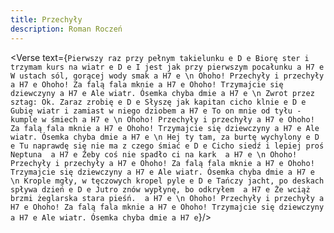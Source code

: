 ```yaml
---
title: Przechyły
description: Roman Roczeń
---
```



<Verse text={`
Pierwszy raz przy pełnym takielunku e D e
Biorę ster i trzymam kurs na wiatr e D e
I jest jak przy pierwszym pocałunku a H7 e
W ustach sól, gorącej wody smak a H7 e
\n
Ohoho! Przechyły i przechyły a H7 e
Ohoho! Za falą fala mknie a H7 e
Ohoho! Trzymajcie się dziewczyny a H7 e
Ale wiatr. Ósemka chyba dmie a H7 e
\n
Zwrot przez sztag: Ok. Zaraz zrobię e D e
Słyszę jak kapitan cicho klnie e D e
Gubię wiatr i zamiast w niego dziobem a H7 e
To on mnie od tyłu - kumple w śmiech a H7 e
\n
Ohoho! Przechyły i przechyły a H7 e
Ohoho! Za falą fala mknie a H7 e
Ohoho! Trzymajcie się dziewczyny a H7 e
Ale wiatr. Ósemka chyba dmie a H7 e
\n
Hej ty tam, za burtę wychylony e D e
Tu naprawdę się nie ma z czego śmiać e D e
Cicho siedź i lepiej proś Neptuna  a H7 e
Żeby coś nie spadło ci na kark  a H7 e
\n
Ohoho! Przechyły i przechyły a H7 e
Ohoho! Za falą fala mknie a H7 e
Ohoho! Trzymajcie się dziewczyny a H7 e
Ale wiatr. Ósemka chyba dmie a H7 e
\n
Krople mgły, w tęczowych kropel pyle e D e
Tańczy jacht, po deskach spływa dzień e D e
Jutro znów wypłynę, bo odkryłem  a H7 e
Że wciąż brzmi żeglarska stara pieśń.  a H7 e
\n
Ohoho! Przechyły i przechyły a H7 e
Ohoho! Za falą fala mknie a H7 e
Ohoho! Trzymajcie się dziewczyny a H7 e
Ale wiatr. Ósemka chyba dmie a H7 e
`}/>
